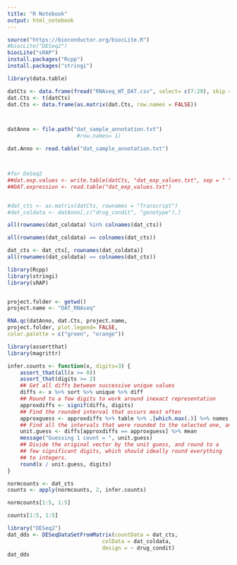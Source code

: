 ```yaml
---
title: "R Notebook"
output: html_notebook
---
```



```r
source("https://bioconductor.org/biocLite.R")
#biocLite("DESeq2")
biocLite("sRAP")
install.packages("Rcpp")
install.packages("stringi")
```

```r
library(data.table)

datCts <- data.frame(fread("RNAseq_WT_DAT.csv", select= c(7:29), skip = 1, header = TRUE), row.names= 1)
dat.Cts <- t(datCts)
dat.Cts <- data.frame(as.matrix(dat.Cts, row.names = FALSE))



datAnno <- file.path("dat_sample_annotation.txt")
                      #row.names= 1)

dat.Anno <- read.table("dat_sample_annotation.txt")



#for DeSeq2
##dat.exp.values <- write.table(datCts, "dat_exp_values.txt", sep = " ", row.names = TRUE, col.names = TRUE)
##DAT.expression <- read.table("dat_exp_values.txt")


#dat_cts <- as.matrix(datCts, rownames = "Transcript")
#dat_coldata <- datAnno[,c("drug_condit", "genotype"),]

```

```r
all(rownames(dat_coldata) %in% colnames(dat_cts))
```
```r
all(rownames(dat_coldata) == colnames(dat_cts))
```
```r
dat_cts <- dat_cts[, rownames(dat_coldata)]
all(rownames(dat_coldata) == colnames(dat_cts))
```

```r
library(Rcpp)
library(stringi)
library(sRAP)


project.folder <- getwd()
project.name <- "DAT_RNAseq"
```
```r

RNA.qc(datAnno, dat.Cts, project.name,
project.folder, plot.legend= FALSE,
color.palette = c("green", "orange"))
```


































































```r
library(assertthat)
library(magrittr)

infer.counts <- function(x, digits=3) {
    assert_that(all(x >= 0))
    assert_that(digits >= 2)
    ## Get all diffs between successive unique values
    diffs <- x %>% sort %>% unique %>% diff
    ## Round to a few digits to work around inexact representation
    approxdiffs <- signif(diffs, digits)
    ## Find the rounded interval that occurs most often
    approxguess <- approxdiffs %>% table %>% .[which.max(.)] %>% names %>% as.numeric
    ## Find all the intervals that were rounded to the selected one, and take their mean
    unit.guess <- diffs[approxdiffs == approxguess] %>% mean
    message("Guessing 1 count = ", unit.guess)
    ## Divide the original vector by the unit guess, and round to a
    ## few significant digits, which should ideally round everything
    ## to integers.
    round(x / unit.guess, digits)
}

```
```r
normcounts <- dat_cts
counts <- apply(normcounts, 2, infer.counts)
```
```r
normcounts[1:5, 1:5]
```
```r
counts[1:5, 1:5]
```







```r
library("DESeq2")
dat_dds <- DESeqDataSetFromMatrix(countData = dat_cts,
                              colData = dat_coldata,
                              design = ~ drug_condit)
dat_dds
```

